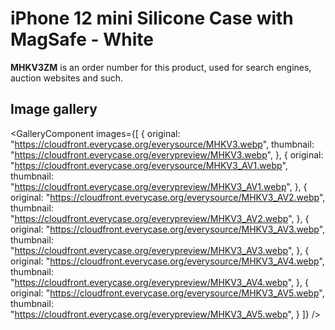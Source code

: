 
# iPhone 12 mini Silicone Case with MagSafe - White

<Callout type='info' emoji='👉🏻'>**MHKV3ZM** is an order number for this product, used for search engines, auction websites and such.</Callout>

## Image gallery

<GalleryComponent
    images={[
      {
        original: "https://cloudfront.everycase.org/everysource/MHKV3.webp",
        thumbnail: "https://cloudfront.everycase.org/everypreview/MHKV3.webp",
      },
      {
        original: "https://cloudfront.everycase.org/everysource/MHKV3_AV1.webp",
        thumbnail: "https://cloudfront.everycase.org/everypreview/MHKV3_AV1.webp",
      },
      {
        original: "https://cloudfront.everycase.org/everysource/MHKV3_AV2.webp",
        thumbnail: "https://cloudfront.everycase.org/everypreview/MHKV3_AV2.webp",
      },
      {
        original: "https://cloudfront.everycase.org/everysource/MHKV3_AV3.webp",
        thumbnail: "https://cloudfront.everycase.org/everypreview/MHKV3_AV3.webp",
      },
      {
        original: "https://cloudfront.everycase.org/everysource/MHKV3_AV4.webp",
        thumbnail: "https://cloudfront.everycase.org/everypreview/MHKV3_AV4.webp",
      },
      {
        original: "https://cloudfront.everycase.org/everysource/MHKV3_AV5.webp",
        thumbnail: "https://cloudfront.everycase.org/everypreview/MHKV3_AV5.webp",
      }
    ]}
  />
